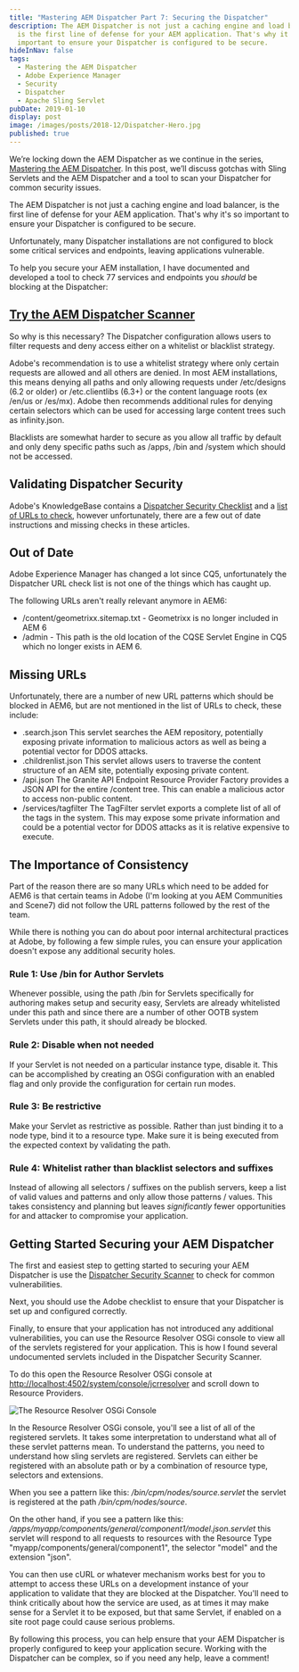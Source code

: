 ```yaml
---
title: "Mastering AEM Dispatcher Part 7: Securing the Dispatcher"
description: The AEM Dispatcher is not just a caching engine and load balancer,
  is the first line of defense for your AEM application. That's why it's so
  important to ensure your Dispatcher is configured to be secure.
hideInNav: false
tags:
  - Mastering the AEM Dispatcher
  - Adobe Experience Manager
  - Security
  - Dispatcher
  - Apache Sling Servlet
pubDate: 2019-01-10
display: post
image: /images/posts/2018-12/Dispatcher-Hero.jpg
published: true
---
```


We’re locking down the AEM Dispatcher as we continue in the series, [Mastering the AEM Dispatcher](https://blogs.perficient.com/adobe/tag/mastering-the-aem-dispatcher/). In this post, we’ll discuss gotchas with Sling Servlets and the AEM Dispatcher and a tool to scan your Dispatcher for common security issues.

The AEM Dispatcher is not just a caching engine and load balancer, is the first line of defense for your AEM application. That's why it's so important to ensure your Dispatcher is configured to be secure.

Unfortunately, many Dispatcher installations are not configured to block some critical services and endpoints, leaving applications vulnerable.

To help you secure your AEM installation, I have documented and developed a tool to check 77 services and endpoints you _should_ be blocking at the Dispatcher:

  
## [Try the AEM Dispatcher Scanner](https://adobecommunity.org/members/dispatcher-security-scanner.html)

  
So why is this necessary? The Dispatcher configuration allows users to filter requests and deny access either on a whitelist or blacklist strategy.

Adobe's recommendation is to use a whitelist strategy where only certain requests are allowed and all others are denied. In most AEM installations, this means denying all paths and only allowing requests under /etc/designs (6.2 or older) or /etc.clientlibs (6.3+) or the content language roots (ex /en/us or /es/mx). Adobe then recommends additional rules for denying certain selectors which can be used for accessing large content trees such as infinity.json.

Blacklists are somewhat harder to secure as you allow all traffic by default and only deny specific paths such as /apps, /bin and /system which should not be accessed.

  
## Validating Dispatcher Security

  
Adobe's KnowledgeBase contains a [Dispatcher Security Checklist](https://helpx.adobe.com/experience-manager/dispatcher/using/security-checklist.html) and a [list of URLs to check](https://helpx.adobe.com/experience-manager/dispatcher/using/dispatcher-configuration.html#main-pars%5Ftitle%5F19), however unfortunately, there are a few out of date instructions and missing checks in these articles.

  
## Out of Date

  
Adobe Experience Manager has changed a lot since CQ5, unfortunately the Dispatcher URL check list is not one of the things which has caught up.

The following URLs aren't really relevant anymore in AEM6:

* /content/geometrixx.sitemap.txt - Geometrixx is no longer included in AEM 6
* /admin - This path is the old location of the CQSE Servlet Engine in CQ5 which no longer exists in AEM 6.
  
## Missing URLs

  
Unfortunately, there are a number of new URL patterns which should be blocked in AEM6, but are not mentioned in the list of URLs to check, these include:

* .search.json This servlet searches the AEM repository, potentially exposing private information to malicious actors as well as being a potential vector for DDOS attacks.
* .childrenlist.json This servlet allows users to traverse the content structure of an AEM site, potentially exposing private content.
* /api.json The Granite API Endpoint Resource Provider Factory provides a JSON API for the entire /content tree. This can enable a malicious actor to access non-public content.
* /services/tagfilter The TagFilter servlet exports a complete list of all of the tags in the system. This may expose some private information and could be a potential vector for DDOS attacks as it is relative expensive to execute.
  
## The Importance of Consistency

  
Part of the reason there are so many URLs which need to be added for AEM6 is that certain teams in Adobe (I'm looking at you AEM Communities and Scene7) did not follow the URL patterns followed by the rest of the team.

While there is nothing you can do about poor internal architectural practices at Adobe, by following a few simple rules, you can ensure your application doesn't expose any additional security holes.

  
### Rule 1: Use /bin for Author Servlets

Whenever possible, using the path /bin for Servlets specifically for authoring makes setup and security easy, Servlets are already whitelisted under this path and since there are a number of other OOTB system Servlets under this path, it should already be blocked.

### Rule 2: Disable when not needed

If your Servlet is not needed on a particular instance type, disable it. This can be accomplished by creating an OSGi configuration with an enabled flag and only provide the configuration for certain run modes.

### Rule 3: Be restrictive

Make your Servlet as restrictive as possible. Rather than just binding it to a node type, bind it to a resource type. Make sure it is being executed from the expected context by validating the path. 

### Rule 4: Whitelist rather than blacklist selectors and suffixes

Instead of allowing all selectors / suffixes on the publish servers, keep a list of valid values and patterns and only allow those patterns / values. This takes consistency and planning but leaves _significantly_ fewer opportunities for and attacker to compromise your application.  
  
## Getting Started Securing your AEM Dispatcher

  
The first and easiest step to getting started to securing your AEM Dispatcher is use the [Dispatcher Security Scanner](https://adobecommunity.org/members/dispatcher-security-scanner.html) to check for common vulnerabilities.

Next, you should use the Adobe checklist to ensure that your Dispatcher is set up and configured correctly.  

Finally, to ensure that your application has not introduced any additional vulnerabilities, you can use the Resource Resolver OSGi console to view all of the servlets registered for your application. This is how I found several undocumented servlets included in the Dispatcher Security Scanner. 

To do this open the Resource Resolver OSGi console at [http://localhost:4502/system/console/jcrresolver](http://localhost:4502/system/console/jcrresolver) and scroll down to Resource Providers.

  

![The Resource Resolver OSGi Console](/images/posts/2019-01/resource-resolver-console.png)

  

In the Resource Resolver OSGi console, you'll see a list of all of the registered servlets. It takes some interpretation to understand what all of these servlet patterns mean. To understand the patterns, you need to understand how sling servlets are registered. Servlets can either be registered with an absolute path or by a combination of resource type, selectors and extensions.

When you see a pattern like this: _/bin/cpm/nodes/source.servlet_ the servlet is registered at the path _/bin/cpm/nodes/source_.

On the other hand, if you see a pattern like this: _/apps/myapp/components/general/component1/model.json.servlet_ this servlet will respond to all requests to resources with the Resource Type "myapp/components/general/component1", the selector "model" and the extension "json". 

You can then use cURL or whatever mechanism works best for you to attempt to access these URLs on a development instance of your application to validate that they are blocked at the Dispatcher. You'll need to think critically about how the service are used, as at times it may make sense for a Servlet it to be exposed, but that same Servlet, if enabled on a site root page could cause serious problems.

By following this process, you can help ensure that your AEM Dispatcher is properly configured to keep your application secure. Working with the Dispatcher can be complex, so if you need any help, leave a comment!

  
